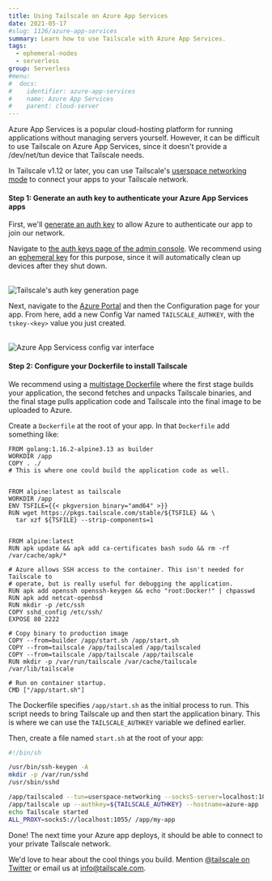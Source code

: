 ```yaml
---
title: Using Tailscale on Azure App Services
date: 2021-05-17
#slug: 1126/azure-app-services
summary: Learn how to use Tailscale with Azure App Services.
tags:
  - ephemeral-nodes
  - serverless
group: Serverless
#menu:
#  docs:
#    identifier: azure-app-services
#    name: Azure App Services
#    parent: cloud-server
---
```


Azure App Services is a popular cloud-hosting platform for running applications without managing servers yourself. However, it can be difficult to use Tailscale on Azure App Services, since it doesn't provide a /dev/net/tun device that Tailscale needs.

In Tailscale v1.12 or later, you can use Tailscale's [userspace networking mode](/kb/1112/userspace-networking) to connect your apps to your Tailscale network.

#### Step 1: Generate an auth key to authenticate your Azure App Services apps

First, we'll [generate an auth key](/kb/1085/auth-keys) to allow Azure to authenticate our app to join our network.

Navigate to [the auth keys page of the admin console](https://login.tailscale.com/admin/settings/authkeys). We recommend using an [ephemeral key](/kb/1111/ephemeral-nodes) for this purpose, since it will automatically clean up devices after they shut down.

<br />
<Image
  src="/images/solutions/serverless-azure/ephemeral-keys.png"
  alt="Tailscale's auth key generation page"
  className="bordered"
  width={800}
  height={1156}
/>

Next, navigate to the [Azure Portal](https://portal.azure.com/) and then the Configuration page for your app. From here, add a new Config Var named `TAILSCALE_AUTHKEY`, with the `tskey-<key>` value you just created.

<br />
<Image
  src="/images/solutions/serverless-azure/azure-config-vars.png"
  alt="Azure App Servicess config var interface"
  width={1848}
  height={728}
/>

#### Step 2: Configure your Dockerfile to install Tailscale

We recommend using a [multistage Dockerfile](https://docs.docker.com/develop/develop-images/multistage-build/#use-multi-stage-builds) where the first stage builds your application, the second fetches and unpacks Tailscale binaries, and the final stage pulls application code and Tailscale into the final image to be uploaded to Azure.

Create a `Dockerfile` at the root of your app. In that `Dockerfile` add something like:

```docker
FROM golang:1.16.2-alpine3.13 as builder
WORKDIR /app
COPY . ./
# This is where one could build the application code as well.


FROM alpine:latest as tailscale
WORKDIR /app
ENV TSFILE={{< pkgversion binary="amd64" >}}
RUN wget https://pkgs.tailscale.com/stable/${TSFILE} && \
  tar xzf ${TSFILE} --strip-components=1


FROM alpine:latest
RUN apk update && apk add ca-certificates bash sudo && rm -rf /var/cache/apk/*

# Azure allows SSH access to the container. This isn't needed for Tailscale to
# operate, but is really useful for debugging the application.
RUN apk add openssh openssh-keygen && echo "root:Docker!" | chpasswd
RUN apk add netcat-openbsd
RUN mkdir -p /etc/ssh
COPY sshd_config /etc/ssh/
EXPOSE 80 2222

# Copy binary to production image
COPY --from=builder /app/start.sh /app/start.sh
COPY --from=tailscale /app/tailscaled /app/tailscaled
COPY --from=tailscale /app/tailscale /app/tailscale
RUN mkdir -p /var/run/tailscale /var/cache/tailscale /var/lib/tailscale

# Run on container startup.
CMD ["/app/start.sh"]
```

The Dockerfile specifies `/app/start.sh` as the initial process to run. This script needs to bring Tailscale up and then start the application binary. This is where we can use the `TAILSCALE_AUTHKEY` variable we defined earlier.

Then, create a file named `start.sh` at the root of your app:

```sh
#!/bin/sh

/usr/bin/ssh-keygen -A
mkdir -p /var/run/sshd
/usr/sbin/sshd

/app/tailscaled --tun=userspace-networking --socks5-server=localhost:1055 &
/app/tailscale up --authkey=${TAILSCALE_AUTHKEY} --hostname=azure-app
echo Tailscale started
ALL_PROXY=socks5://localhost:1055/ /app/my-app
```

Done! The next time your Azure app deploys, it should be able to connect to your private Tailscale network.

We'd love to hear about the cool things you build. Mention
[@tailscale on Twitter](https://twitter.com/tailscale) or email us at info@tailscale.com.
